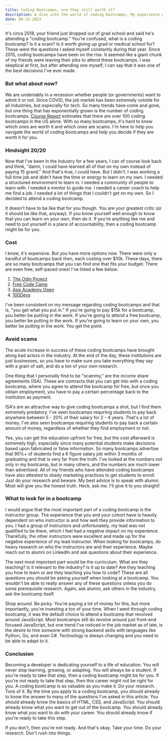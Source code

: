 ```yaml
---
title: Coding Bootcamps, are they still worth it?
description: A dive into the world of coding bootcamps. My experience with them and if they are still worth it.
date: 06-23-2023
---
```


It's circa 2018, your friend just dropped out of grad school and said he's attending a "coding bootcamp." You're confused, what is a coding bootcamp? Is it a scam? Is it worth giving up grad or medical school for? These were the questions I asked myself constantly during that year. Since 2015, coding bootcamps have been on the rise. It seemed like a giant chunk of my friends were leaving their jobs to attend these bootcamps. I was skeptical at first, but after attending one myself, I can say that it was one of the best decisions I've ever made.

### But what about now?

We are undeniably in a recession whether people (or governments) want to admit it or not. Since COVID, the job market has been extremely volotile for all industries, but especially for tech. So many trends have come and gone, but one thing that has exponentially grown is the number of coding bootcamps. [Course Report](https://www.coursereport.com/) estimates that there are over 100 coding bootcamps in the US alone. With so many bootcamps, it's hard to know which ones are worth it and which ones are scams. I'm here to help you navigate the world of coding bootcamps and help you decide if they are worth it for you.

### Hindsight 20/20

Now that I've been in the industry for a few years, I can of course look back and think, "damn, I could have learned all of that on my own instead of paying 15 grand." And that's true, I could have. But I didn't. I was working a full time job and didn't have the time or energy to learn on my own. I needed a structured environment to learn in. I needed a community of people to learn with. I needed a mentor to guide me. I needed a career coach to help me find a job. I needed a lot of things that I couldn't get on my own. So I decided to attend a coding bootcamp.

It doesn't have to be like that for you though. You are your greatest critic (or it should be like that, anyway). If you know yourself well enough to know that you can learn on your own, then do it. If you're anything like me and need to put yourself in a place of accountability, then a coding bootcamp might be for you.

### Cost

I know, it's expensive. But you have more options now. There were only a handful of bootcamps back then, each costing over $10k. These days, there are so many bootcamps that you can find one that fits your budget. There are even free, self-paced ones! I've listed a few below:

1. [The Odin Project](https://www.theodinproject.com/)
2. [Free Code Camp](https://www.freecodecamp.org/)
3. [App Academy Open](https://open.appacademy.io/)
4. [100Devs](https://www.youtube.com/@learnwithleon/playlists)

I've been consistent on my message regarding coding bootcamps and that is, "you get what you put in." If you're going to pay $15k for a bootcamp, you better be putting in the work. If you're going to attend a free bootcamp, you better be putting in the work. If you're going to learn on your own, you better be putting in the work. You get the point.

### Avoid scams

The acute increase in success of these coding bootcamps have brought along bad actors in the industry. At the end of the day, these institutions are just businesses, so you have to make sure you take everything they say with a grain of salt, and do a ton of your own research.

One thing that I personally find to be "scammy," are the income share agreements (ISA). These are contracts that you can get into with a coding bootcamp, where you agree to attend the bootcamp for free,
but once you obtain employment, you have to pay a certain percentage back to the institution as payment.

ISA's are an attractive way to give coding bootcamps a shot, but I find them extremely predatory. I've seen bootcamps requriing students to pay back anywhere between 5 - 20% of their salary for 2 - 4 years. That's a lot of money. I've also seen bootcamps requiring students to pay back a certain amount of money, regardless of whether they find employment or not.

Yes, you can get the education upfront for free, but the cost afterward is extremely high, especially since many potential students make decisions based upon fabricated or false information. So many bootcamps advertise that 95%+ of students find a 6 figure salary job within 3 months of graduating and that is very far from the truth. I've looked at the numbers not only in my bootcamp, but in many others, and the numbers are much lower than advertised. All of my friends who have attended coding bootcamps have also attested to shady marketing practices to get students to enroll. Just do your research and beware. My best advice is to speak with alumni. Most will give you the honest truth. Heck, ask me. I'll give it to you straight!

### What to look for in a bootcamp

I would argue that the most important part of a coding bootcamp is the instructor group. The experience that you and your cohort have is heavily dependent on who instructor is and how well they provide information to you. I had a group of instructors and unfortunately, my lead was not qualified to be there, which I feel had a negative impact on my experience. Thankfully, the other instructors were excellent and made up for the negative experience of my lead instructor. When looking for bootcamps, do heavy research on who the instructors are and their experience. Maybe reach out to alumni on LinkedIn and ask questions about their experience.

The next most important part would be the curriculum. What are they teaching? Is it relevant to the industry? Is it up to date? Are they teaching you how to learn or are they teaching you how to code? These are all questions you should be asking yourself when looking at a bootcamp. You wouldn't be able to really answer any of these questions unless you do some prerequisite research. Again, ask alumni, ask others in the industry, ask the bootcamp itself.

Shop around. Be picky. You're paying a lot of money for this, but more importantly, you're investing a ton of your time. When I went through coding bootcamp, it was the default choice to attend a bootcamp that revolved around JavaScript. Most bootcamps still do revolve around just front-end focused JavaScript, but one trend I've noticed in the job market as of late, is the desire to hire someone with strong backend skills with languages like Python, Go, and even C#. Technology is always changing and you need to be able to adapt to it.

### Conclusion

Becoming a developer is dedicating yourself to a life of education. You will never stop learning, growing, or adapting. You will always be a student. If you're ready to take that step, then a coding bootcamp might be for you. If you're not ready to take that step, then this career might not be right for you. A coding bootcamp is as valuable as you make it. Do your research. Tons of it. By the time you apply to a coding bootcamp, you should already to know the answer to many of the questions I've asked in this article. You should already know the basics of HTML, CSS, and JavaScript. You should already know what you want to get out of the bootcamp. You should already know what you want to do with your career. You should already know if you're ready to take this step.

If you don't, then you're not ready. And that's okay. Take your time. Do your research. Don't rush into things.
